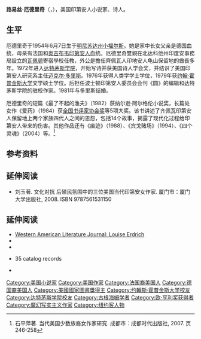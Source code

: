 '''路易丝·厄德里奇'''（{{lang-en|'''Louise Erdrich'''}}，{{bd|1954年|6月7日}}），美国印第安人小说家、诗人。

==生平==
厄德里奇于1954年6月7日生于[[明尼苏达州|明尼苏达州]][[小福尔斯|小福尔斯]]。她是家中长女父亲是德国血统，母亲有法国和[[奥吉布韦印第安人|奥吉布韦印第安人]]血统。厄德里奇雙親在北达科他州印度安事務局設立的[[瓦佩顿|瓦佩顿]]寄宿學校任教，外公是擔任齊佩瓦人印地安人龟山保留地的酋長多年。1972年进入[[达特茅斯学院|达特茅斯学院]]，开始写诗并获美国诗人学会奖，并结识了美国印第安人研究系主任[[迈克尔·多里斯|迈克尔·多里斯]]。1976年获得人类学学士学位，1979年获[[约翰·霍普金斯大学|约翰·霍普金斯大学]]文学硕士学位。后担任波士顿印第安人委员会会刊《圆》的编辑和达特茅斯学院的驻校作家。1981年与多里斯结婚。

厄德里奇的短篇《最了不起的渔夫》（1982）获纳尔逊·阿尔格伦小说奖，长篇处女作《爱药》（1984）获[[全国书评家协会奖|全国书评家协会奖]]等5项大奖。该书讲述了齐佩瓦印第安人保留地上两个家族四代人之间的恩怨，包括14个故事，揭露了现代化过程给印第安人带来的伤害。其他作品还有《痕迹》（1988）、《宾戈赌场》（1994）、《四个灵魂》（2004）等。<ref>石平萍著. 当代美国少数族裔女作家研究. 成都市：成都时代出版社, 2007. 页246-258</ref>

==参考资料==
{{reflist}}

==延伸阅读==
*刘玉著. 文化对抗 后殖民氛围中的三位美国当代印第安女作家. 厦门市：厦门大学出版社, 2008.  ISBN 9787561531150

==延伸阅读==
{{wikiquote}}
{{Commons category}}
* [http://westernamericanliterature.com/louise-erdrich/ Western American Literature Journal: Louise Erdrich] {{Wayback|url=http://westernamericanliterature.com/louise-erdrich/ |date=20210505214102 }}
* {{cite web |url=http://birchbarkbooks.com/_blog/Birchbark_Blog |title=Louise Erdrich's Birchbark Blog |author=Erdrich, Louise |website=Birchbark Blog |accessdate=2020-07-11 |archive-date=2009-03-22 |archive-url=https://web.archive.org/web/20090322011146/http://birchbarkbooks.com/_blog/Birchbark_Blog |dead-url=no }}
* {{isfdb name|4043}}
* {{cite web|url=http://lccn.loc.gov/n83129937|title=Louise Erdrich|website=[[Library_of_Congress|Library of Congress]] Authorities|access-date=2020-07-11|archive-date=2017-10-04|archive-url=https://web.archive.org/web/20171004090559/https://lccn.loc.gov/n83129937|dead-url=no}} 35 catalog records
* {{worldcat id|id=lccn-n83-129937}}

{{Authority control}}

{{DEFAULTSORT:Erdrich, Louise}}
[[Category:美国小说家|Category:美国小说家]]
[[Category:美国作家|Category:美国作家]]
[[Category:法国裔美国人|Category:法国裔美国人]]
[[Category:德国裔美国人|Category:德国裔美国人]]
[[Category:美國國家圖書獎得主|Category:美國國家圖書獎得主]]
[[Category:约翰斯·霍普金斯大学校友|Category:约翰斯·霍普金斯大学校友]]
[[Category:达特茅斯学院校友|Category:达特茅斯学院校友]]
[[Category:古根海姆学者|Category:古根海姆学者]]
[[Category:欧·亨利奖获得者|Category:欧·亨利奖获得者]]
[[Category:魔幻写实主义作家|Category:魔幻写实主义作家]]
[[Category:纽约客人物|Category:纽约客人物]]